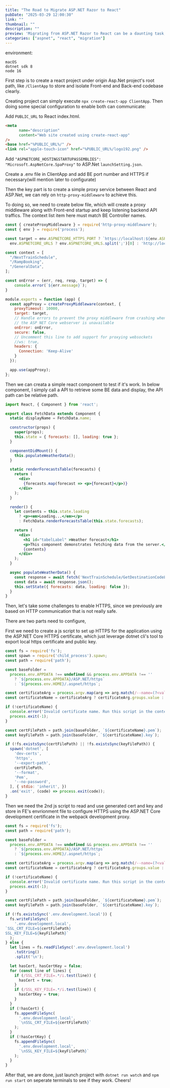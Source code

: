 ```yaml
---
title: "The Road to Migrate ASP.NET Razor to React"
pubDate: "2025-03-29 12:00:30"
link: ""
thumbnail: ""
description: ""
preview: 'Migrating from ASP.NET Razor to React can be a daunting task, but with the right approach, it can be a smooth transition.'
categories: ["aspnet", "react", "migration"]
---
```


environment: 
```*
macOS
dotnet sdk 8
node 16
```


First step is to create a react project under origin Asp.Net project's root path, like `/ClientApp` to store and isolate Front-end and Back-end codebase clearly.

Creating project can simply execute `npx create-react-app ClientApp`. Then doing some special configuration to enable both can communicate:

Add `PUBLIC_URL` to React index.html.
```html
<meta
      name="description"
      content="Web site created using create-react-app"
/>
<base href="%PUBLIC_URL%/" />
<link rel="apple-touch-icon" href="%PUBLIC_URL%/logo192.png" />
```

Add `"ASPNETCORE_HOSTINGSTARTUPASSEMBLIES": "Microsoft.AspNetCore.SpaProxy"` to ASP.Net `launchSetting.json`.

Create a .env file in ClientApp and add BE port number and HTTPS if necessary(will mention later to configurate)

Then the key part is to create a simple proxy service between React and ASP.Net, we can rely on `http-proxy-middleware` to achieve this.

To doing so, we need to create below file, which will create a proxy middleware along with Front-end startup and keep listening backend API traffics.
The context list item here must match BE Controller names.

```js
const { createProxyMiddleware } = require('http-proxy-middleware');
const { env } = require('process');

const target = env.ASPNETCORE_HTTPS_PORT ? `https://localhost:${env.ASPNETCORE_HTTPS_PORT}` :
  env.ASPNETCORE_URLS ? env.ASPNETCORE_URLS.split(';')[0] : 'http://localhost:14731';

const context = [
  "/NextTrainSchedule",
  "/RampBooking",
  "/GeneralData",
];

const onError = (err, req, resp, target) => {
    console.error(`${err.message}`);
}

module.exports = function (app) {
  const appProxy = createProxyMiddleware(context, {
    proxyTimeout: 10000,
    target: target,
    // Handle errors to prevent the proxy middleware from crashing when
    // the ASP NET Core webserver is unavailable
    onError: onError,
    secure: false,
    // Uncomment this line to add support for proxying websockets
    //ws: true, 
    headers: {
      Connection: 'Keep-Alive'
    }
  });

  app.use(appProxy);
};

```
Then we can creata a simple react component to test if it's work. In below component, I simply call a API to retrieve some BE data and display, the API path can be relative path.

```jsx
import React, { Component } from 'react';

export class FetchData extends Component {
  static displayName = FetchData.name;

  constructor(props) {
    super(props);
    this.state = { forecasts: [], loading: true };
  }

  componentDidMount() {
    this.populateWeatherData();
  }

  static renderForecastsTable(forecasts) {
    return (
      <div>
        {forecasts.map(forecast => <p>{forecast}</p>)}
      </div>
    );
  }

  render() {
    let contents = this.state.loading
      ? <p><em>Loading...</em></p>
      : FetchData.renderForecastsTable(this.state.forecasts);

    return (
      <div>
        <h1 id="tabelLabel" >Weather forecast</h1>
        <p>This component demonstrates fetching data from the server.</p>
        {contents}
      </div>
    );
  }

  async populateWeatherData() {
    const response = await fetch('NextTrainSchedule/GetDestinationCodeList?originStationCode=ADM&funcId=20');
    const data = await response.json();
    this.setState({ forecasts: data, loading: false });
  }
}
```

Then, let's take some challenges to enable HTTPS, since we previously are based on HTTP communication that is not really safe.

There are two parts need to configure,

First we need to create a js script to set up HTTPS for the application using the ASP.NET Core HTTPS certificate, which just leverage dotnet cli's tool to export local https certificate and public key.

```js
const fs = require('fs');
const spawn = require('child_process').spawn;
const path = require('path');

const baseFolder =
  process.env.APPDATA !== undefined && process.env.APPDATA !== ''
    ? `${process.env.APPDATA}/ASP.NET/https`
    : `${process.env.HOME}/.aspnet/https`;

const certificateArg = process.argv.map(arg => arg.match(/--name=(?<value>.+)/i)).filter(Boolean)[0];
const certificateName = certificateArg ? certificateArg.groups.value : process.env.npm_package_name;

if (!certificateName) {
  console.error('Invalid certificate name. Run this script in the context of an npm/yarn script or pass --name=<<app>> explicitly.')
  process.exit(-1);
}

const certFilePath = path.join(baseFolder, `${certificateName}.pem`);
const keyFilePath = path.join(baseFolder, `${certificateName}.key`);

if (!fs.existsSync(certFilePath) || !fs.existsSync(keyFilePath)) {
  spawn('dotnet', [
    'dev-certs',
    'https',
    '--export-path',
    certFilePath,
    '--format',
    'Pem',
    '--no-password',
  ], { stdio: 'inherit', })
  .on('exit', (code) => process.exit(code));
}

```

Then we need the 2nd js script to read and use generated cert and key and store in FE's envrionment file to configure HTTPS using the ASP.NET Core
development certificate in the webpack development proxy.

```js
const fs = require('fs');
const path = require('path');

const baseFolder =
  process.env.APPDATA !== undefined && process.env.APPDATA !== ''
    ? `${process.env.APPDATA}/ASP.NET/https`
    : `${process.env.HOME}/.aspnet/https`;

const certificateArg = process.argv.map(arg => arg.match(/--name=(?<value>.+)/i)).filter(Boolean)[0];
const certificateName = certificateArg ? certificateArg.groups.value : process.env.npm_package_name;

if (!certificateName) {
  console.error('Invalid certificate name. Run this script in the context of an npm/yarn script or pass --name=<<app>> explicitly.')
  process.exit(-1);
}

const certFilePath = path.join(baseFolder, `${certificateName}.pem`);
const keyFilePath = path.join(baseFolder, `${certificateName}.key`);

if (!fs.existsSync('.env.development.local')) {
  fs.writeFileSync(
    '.env.development.local',
`SSL_CRT_FILE=${certFilePath}
SSL_KEY_FILE=${keyFilePath}`
  );
} else {
  let lines = fs.readFileSync('.env.development.local')
    .toString()
    .split('\n');

  let hasCert, hasCertKey = false;
  for (const line of lines) {
    if (/SSL_CRT_FILE=.*/i.test(line)) {
      hasCert = true;
    }
    if (/SSL_KEY_FILE=.*/i.test(line)) {
      hasCertKey = true;
    }
  }
  if (!hasCert) {
    fs.appendFileSync(
      '.env.development.local',
      `\nSSL_CRT_FILE=${certFilePath}`
    );
  }
  if (!hasCertKey) {
    fs.appendFileSync(
      '.env.development.local',
      `\nSSL_KEY_FILE=${keyFilePath}`
    );
  }
}
```

After that, we are done, just launch project with `dotnet run watch` and `npm run start` on seperate terminals to see if they work. Cheers!